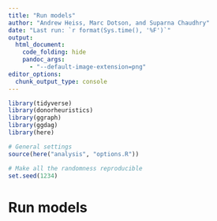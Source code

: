 ```yaml
---
title: "Run models"
author: "Andrew Heiss, Marc Dotson, and Suparna Chaudhry"
date: "Last run: `r format(Sys.time(), '%F')`"
output: 
  html_document:
    code_folding: hide
    pandoc_args:
      - "--default-image-extension=png"
editor_options: 
  chunk_output_type: console
---
```


```r
library(tidyverse)
library(donorheuristics)
library(ggraph)
library(ggdag)
library(here)

# General settings
source(here("analysis", "options.R"))

# Make all the randomness reproducible
set.seed(1234)
```

# Run models

